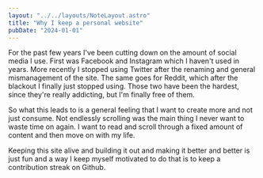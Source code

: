 ```yaml
---
layout: "../../layouts/NoteLayout.astro"
title: "Why I keep a personal website"
pubDate: "2024-01-01"
---
```


For the past few years I've been cutting down on the amount of social media I use.
First was Facebook and Instagram which I haven't used in years.
More recently I stopped using Twitter after the renaming and general mismanagement of the site. 
The same goes for Reddit, which after the blackout I finally just stopped using.
Those two have been the hardest, since they're really addicting, but I'm finally free of them.

So what this leads to is a general feeling that I want to create more and not just consume.
Not endlessly scrolling was the main thing I never want to waste time on again.
I want to read and scroll through a fixed amount of content and then move on with my life.

Keeping this site alive and building it out and making it better and better is just fun and a way I keep myself motivated to do that is to keep a contribution streak on Github.